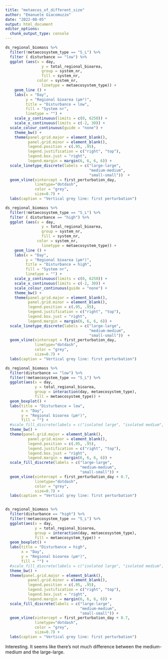 ```yaml
---
title: "metaecos_of_different_size"
author: "Emanuele Giacomuzzo"
date: "2022-08-05"
output: html_document
editor_options: 
  chunk_output_type: console
---
```


```r
ds_regional_biomass %>%
  filter(!metaecosystem_type == "S_L") %>%
  filter ( disturbance == "low") %>%
  ggplot (aes(x = day,
                y = total_regional_bioarea,
                group = system_nr,
                fill = system_nr,
              color = system_nr,
                linetype = metaecosystem_type)) +
    geom_line () +
    labs(x = "Day", 
         y = "Regional bioarea (µm²)",
         title = "Disturbance = low",
         fill = "System nr",
         linetype = "") +
    scale_y_continuous(limits = c(0, 6250)) +
    scale_x_continuous(limits = c(-2, 30)) +
  scale_colour_continuous(guide = "none") +
    theme_bw() +
    theme(panel.grid.major = element_blank(), 
          panel.grid.minor = element_blank(),
          legend.position = c(.95, .95),
          legend.justification = c("right", "top"),
          legend.box.just = "right",
          legend.margin = margin(6, 6, 6, 6)) +
  scale_linetype_discrete(labels = c("large-large",
                                     "medium-medium",
                                     "small-small"))  +
  geom_vline(xintercept = first_perturbation_day, 
             linetype="dotdash", 
             color = "grey", 
             size=0.7) +
  labs(caption = "Vertical grey line: first perturbation")

ds_regional_biomass %>%
  filter(!metaecosystem_type == "S_L") %>%
  filter ( disturbance == "high") %>%
  ggplot (aes(x = day,
                y = total_regional_bioarea,
                group = system_nr,
                fill = system_nr,
              color = system_nr,
                linetype = metaecosystem_type)) +
    geom_line () +
    labs(x = "Day", 
         y = "Regional bioarea (µm²)",
         title = "Disturbance = high",
         fill = "System nr",
         linetype = "") +
    scale_y_continuous(limits = c(0, 6250)) +
    scale_x_continuous(limits = c(-2, 30)) +
    scale_colour_continuous(guide = "none") +
    theme_bw() +
    theme(panel.grid.major = element_blank(), 
          panel.grid.minor = element_blank(),
          legend.position = c(.95, .95),
          legend.justification = c("right", "top"),
          legend.box.just = "right",
          legend.margin = margin(6, 6, 6, 6)) +
  scale_linetype_discrete(labels = c("large-large",
                                     "medium-medium",
                                     "small-small"))  +
  geom_vline(xintercept = first_perturbation_day, 
             linetype="dotdash", 
             color = "grey", 
             size=0.7) +
  labs(caption = "Vertical grey line: first perturbation")

ds_regional_biomass %>%
  filter(disturbance == "low") %>%
  filter(!metaecosystem_type == "S_L") %>%
  ggplot(aes(x = day,
             y = total_regional_bioarea,
             group = interaction(day, metaecosystem_type),
             fill = metaecosystem_type)) +
  geom_boxplot() + 
  labs(title = "Disturbance = low",
       x = "Day",
       y = "Regional bioarea (µm²)",
       fill = "") + 
  #scale_fill_discrete(labels = c("isolated large", "isolated medium", "isolated small")) +
  theme_bw() + 
  theme(panel.grid.major = element_blank(), 
          panel.grid.minor = element_blank(),
          legend.position = c(.95, .95),
          legend.justification = c("right", "top"),
          legend.box.just = "right",
          legend.margin = margin(6, 6, 6, 6)) +
  scale_fill_discrete(labels = c("large-large",
                                 "medium-medium",
                                 "small-small")) +
  geom_vline(xintercept = first_perturbation_day + 0.7, 
             linetype="dotdash", 
             color = "grey", 
             size=0.7) +
  labs(caption = "Vertical grey line: first perturbation")


ds_regional_biomass %>%
  filter(disturbance == "high") %>%
  filter(!metaecosystem_type == "S_L") %>%
  ggplot(aes(x = day,
             y = total_regional_bioarea,
             group = interaction(day, metaecosystem_type),
             fill = metaecosystem_type)) +
  geom_boxplot() + 
  labs(title = "Disturbance = high",
       x = "Day",
       y = "Regional bioarea (µm²)",
       fill = "") + 
  #scale_fill_discrete(labels = c("isolated large", "isolated medium", "isolated small")) +
  theme_bw() + 
  theme(panel.grid.major = element_blank(), 
          panel.grid.minor = element_blank(),
          legend.position = c(.95, .95),
          legend.justification = c("right", "top"),
          legend.box.just = "right",
          legend.margin = margin(6, 6, 6, 6)) +
  scale_fill_discrete(labels = c("large-large",
                                 "medium-medium",
                                 "small-small")) +
  geom_vline(xintercept = first_perturbation_day + 0.7, 
             linetype="dotdash", 
             color = "grey", 
             size=0.7) +
  labs(caption = "Vertical grey line: first perturbation")
```

Interesting. It seems like there's not much difference between the medium-medium and the large-large.